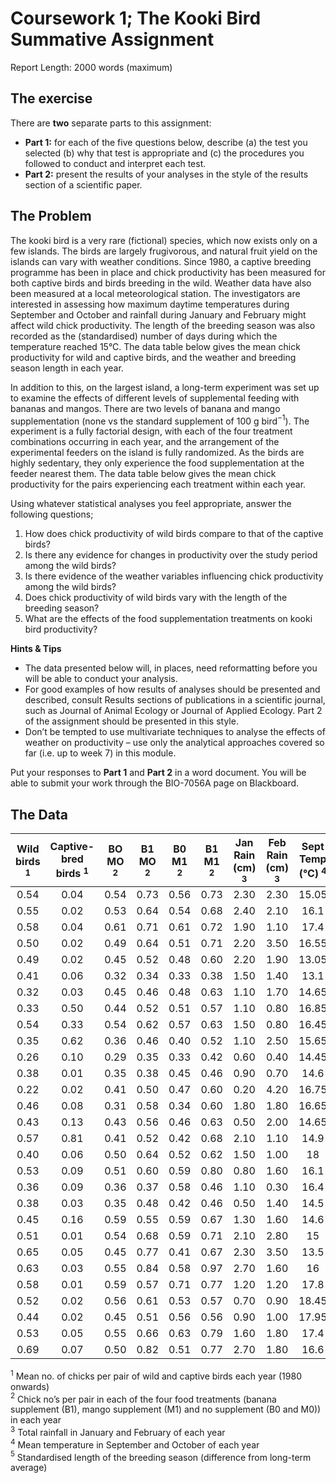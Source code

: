 # Coursework 1; The Kooki Bird Summative Assignment					

Report Length: 2000 words (maximum)

## The exercise

There are __two__ separate parts to this assignment:

* **Part 1:**  for each of the five questions below, describe (a) the test you selected (b) why that test is appropriate and (c) the procedures you followed to conduct and interpret each test.
* **Part 2:** present the results of your analyses in the style of the results section of a scientific paper.

## The Problem

The kooki bird is a very rare (fictional) species, which now exists only on a few islands. The birds are largely frugivorous, and natural fruit yield on the islands can vary with weather conditions.  Since 1980, a captive breeding programme has been in place and chick productivity has been measured for both captive birds and birds breeding in the wild.  Weather data have also been measured at a local meteorological station. The investigators are interested in assessing how maximum daytime temperatures during September and October and rainfall during January and February might affect wild chick productivity. The length of the breeding season was also recorded as the (standardised) number of days during which the temperature reached 15°C. The data table below gives the mean chick productivity for wild and captive birds, and the weather and breeding season length in each year.

In addition to this, on the largest island, a long-term experiment was set up to examine the effects of different levels of supplemental feeding with bananas and mangos. There are two levels of banana and mango supplementation (none vs the standard supplement of 100 g bird$^-$$^1$). The experiment is a fully factorial design, with each of the four treatment combinations occurring in each year, and the arrangement of the experimental feeders on the island is fully randomized. As the birds are highly sedentary, they only experience the food supplementation at the feeder nearest them.  The data table below gives the mean chick productivity for the pairs experiencing each treatment within each year.  

Using whatever statistical analyses you feel appropriate, answer the following questions;

1)	How does chick productivity of wild birds compare to that of the captive birds?
2)	Is there any evidence for changes in productivity over the study period among the wild birds?  
3)	Is there evidence of the weather variables influencing chick productivity among the wild birds? 
4)	Does chick productivity of wild birds vary with the length of the breeding season?
5)	What are the effects of the food supplementation treatments on kooki bird productivity?

__Hints & Tips__

* The data presented below will, in places, need reformatting before you will be able to conduct your analysis. 
*	For good examples of how results of analyses should be presented and described, consult Results sections of publications in a scientific journal, such as Journal of Animal Ecology or Journal of Applied Ecology. Part 2 of the assignment should be presented in this style.
* Don’t be tempted to use multivariate techniques to analyse the effects of weather on productivity – use only the analytical approaches covered so far (i.e. up to week 7) in this module.

Put your responses to __Part 1__ and __Part 2__ in a word document. You will be able to submit your work through the BIO-7056A page on Blackboard.

## The Data

| Wild birds $^1$| Captive-bred birds $^1$ |	BO MO $^2$ |	B1 MO $^2$ |	B0 M1 $^2$ |	B1 M1 $^2$ |	Jan Rain (cm) $^3$ |	Feb Rain (cm) $^3$ |	Sept Temp (°C) $^4$ |	Oct Temp (°C) $^4$ | Breeding Period	(Standardised) $^5$ |
|:------:|:------:|:------:|:------:|:------:|:------:|:------:|:------:|:------:|:------:|:------:|:------:|	
| 0.54 |	0.04 |	0.54 |	0.73 |	0.56 |	0.73 |	2.30 |	2.30 |	15.05	| 18 |	-0.52 |	
| 0.55	| 0.02	| 0.53	| 0.64	| 0.54	| 0.68	| 2.40	| 2.10	| 16.1	| 17.55	| 0.13	
| 0.58	| 0.04	| 0.61	| 0.71	| 0.61	| 0.72	| 1.90	| 1.10	| 17.4	| 17.5	| 0.39	
| 0.50	| 0.02	| 0.49	| 0.64	| 0.51	| 0.71	| 2.20	| 3.50	| 16.55	| 18.35	| -0.02	
| 0.49	| 0.02	| 0.45	| 0.52	| 0.48	| 0.60	| 2.20	| 1.90	| 13.05	| 17.5	| -0.17	
| 0.41	| 0.06	| 0.32	| 0.34	| 0.33	| 0.38	| 1.50	| 1.40	| 13.1	| 14.85	| -1.72	
| 0.32	| 0.03	| 0.45	| 0.46	| 0.48	| 0.63	| 1.10	| 1.70	| 14.65	| 17.4	| -0.37	
| 0.33	| 0.50	| 0.44	| 0.52	| 0.51	| 0.57	| 1.10	| 0.80	| 16.85	| 18.05	| 0.08	
| 0.54	| 0.33	| 0.54	| 0.62	| 0.57	| 0.63	| 1.50	| 0.80	| 16.45	| 17	| 0.29	
| 0.35	| 0.62	| 0.36	| 0.46	| 0.40	| 0.52	| 1.10	| 2.50	| 15.65	| 18.15	| 0.42	
| 0.26	| 0.10	| 0.29	| 0.35	| 0.33	| 0.42	| 0.60	| 0.40	| 14.45	| 18.1	| -1.57	
| 0.38	| 0.01	| 0.35	| 0.38	| 0.45	| 0.46	| 0.90	| 0.70	| 14.6	| 17.95	| -0.02	
| 0.22	| 0.02	| 0.41	| 0.50	| 0.47	| 0.60	| 0.20	| 4.20	| 16.75	| 17.1	| -0.77	
| 0.46	| 0.08	| 0.31	| 0.58	| 0.34	| 0.60	| 1.80	| 1.80	| 16.65	| 16.3	| 0.34	
| 0.43	| 0.13	| 0.43	| 0.56	| 0.46	| 0.63	| 0.50	| 2.00	| 14.65	| 17.9	| -0.97	
| 0.57	| 0.81	| 0.41	| 0.52	| 0.42	| 0.68	| 2.10	| 1.10	| 14.9	| 18.45	| 0.03	
| 0.40	| 0.06	| 0.50	| 0.64	| 0.52	| 0.62	| 1.50	| 1.00	| 18	| 17.45	| -0.12	
| 0.53	| 0.09	| 0.51	| 0.60	| 0.59	| 0.80	| 0.80	| 1.60	| 16.1	| 18.35	| -1.17	
| 0.36	| 0.09	| 0.36	| 0.37	| 0.58	| 0.46	| 1.10	| 0.30	| 16.4	| 17.1	| -1.72	
| 0.38	| 0.03	| 0.35	| 0.48	| 0.42	| 0.46	| 0.50	| 1.40	| 14.5	| 17.35	| -1.67	
| 0.45	| 0.16	| 0.59	| 0.55	| 0.59	| 0.67	| 1.30	| 1.60	| 14.6	| 18.65	| 0.49	
| 0.51	| 0.01	| 0.54	| 0.68	| 0.59	| 0.71	| 2.10	| 2.80	| 15	| 16.2	| 0.89	
| 0.65	| 0.05	| 0.45	| 0.77	| 0.41	| 0.67	| 2.30	| 3.50	| 13.5	| 20.3	| 0.54	
| 0.63	| 0.03	| 0.55	| 0.84	| 0.58	| 0.97	| 2.70	| 1.60	| 16	| 18.2	| 1.44	
| 0.58	| 0.01	| 0.59	| 0.57	| 0.71	| 0.77	| 1.20	| 1.20	| 17.8	| 16.4	| 1.74	
| 0.52	| 0.02	| 0.56	| 0.61	| 0.53	| 0.57	| 0.70	| 0.90	| 18.45	| 18.3	| 1.79	
| 0.44	| 0.02	| 0.45	| 0.51	| 0.56	| 0.56	| 0.90	| 1.00	| 17.95	| 17.85	| 1.04	
| 0.53	| 0.05	| 0.55	| 0.66	| 0.63	| 0.79	| 1.60	| 1.80	| 17.4	| 18.7	| 0.69	
| 0.69	| 0.07	| 0.50	| 0.82	| 0.51	| 0.77	| 2.70	| 1.80	| 16.6	| 19.9	| 1.34	
											
$^1$ Mean no. of chicks per pair of wild and captive birds each year (1980 onwards) <br />
$^2$ Chick no’s per pair in each of the four food treatments (banana supplement (B1), mango supplement (M1) and no supplement (B0 and M0)) in each year <br />
$^3$ Total rainfall in January and February of each year <br />
$^4$ Mean temperature in September and October of each year <br />
$^5$ Standardised length of the breeding season (difference from long-term average) <br />

